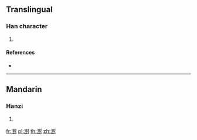 ==Translingual==

===Han character===
{{Han char|rn=85|rad=水|as=14|sn=17|four=34100|canj=ETGI}}

# {{defn|Han|sort=水14}}

====References====
* {{Han ref|kx=0656.150|dkj=18511|dj=1067.010|hdz=31769.030|uh=6FE7|ud=28647|bh=ED55|bd=60757}}

----

==Mandarin==

===Hanzi===
{{cmn-hanzi|pin=[[duì]] ([[dui4]]), [[hù]] ([[hu4]])|wg=tui<sup>4</sup>, hu<sup>4</sup>}}

# {{defn|lang=cmn|sort=水14}}

[[fr:濧]]
[[pl:濧]]
[[th:濧]]
[[zh:濧]]